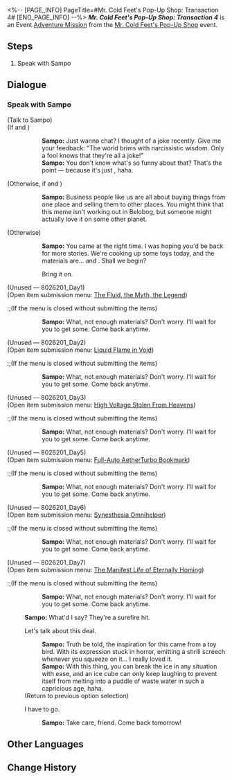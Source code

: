 <%-- [PAGE_INFO]
PageTitle=#Mr. Cold Feet's Pop-Up Shop: Transaction 4#
[END_PAGE_INFO] --%>
{{Stub|Dialogue.}}
{{Mission Infobox
|id            = 8026204
|title         = 
|image         = <!--Mission Mr. Cold Feet's Pop-Up Shop Transaction 4.png-->
|type          = Adventure
|event_name    = Mr. Cold Feet's Pop-Up Shop
|chapter       = 
|requirements  = [[Adventure Mission]] ''[[Mr. Cold Feet's Pop-Up Shop: Transaction 3]]'' completed
|summary       = <!--official mission summary from Fate's Atlas-->
|characters    = Sampo; Trailblazer
|startLocation = [[Jarilo-VI]] - [[Administrative District]]
|world         = Jarilo-VI
|area          = Administrative District
|prev          = Mr. Cold Feet's Pop-Up Shop: Transaction 3
|next          = Mr. Cold Feet's Pop-Up Shop: Transaction 5
|rewards       = Credit*1,000
}}
'''''Mr. Cold Feet's Pop-Up Shop: Transaction 4''''' is an Event [[Adventure Mission]] from the [[Mr. Cold Feet's Pop-Up Shop]] event.

==Steps==
# Speak with Sampo

<!--
==Gameplay Notes==

--><!--
==Trial Character==

-->
==Dialogue==
{{Stub Dialogue}}
===Speak with Sampo{{subst:void|<!--802620401-->}}===
{{Mission Description|type=adventure|location=Administrative District|Sampo is about to add some new treasures to the store... but before that, he still needs your help.}}
{{Dialogue Start}}

;(Talk to Sampo)
;(If {{cx}}<!--SubMission Finish: 802620103--> and {{cx}}<!--SubMission not Finish: 802620201-->)
::'''Sampo:''' Just wanna chat? I thought of a joke recently. Give me your feedback: "The world brims with narcissistic wisdom. Only a fool knows that they're all a joke!"
::'''Sampo:''' You don't know what's so funny about that? That's the point &mdash; because it's just {{Color|keyword|nobold=1|a joke}}, haha.
;(Otherwise, if {{cx}}<!--SubMission Finish: 802620203--> and {{cx}}<!--SubMission not Finish: 802620301-->)
::'''Sampo:''' Business people like us are all about buying things from one place and selling them to other places. You might think that this meme isn't working out in Belobog, but someone might actually love it on some other planet.
;(Otherwise)
::'''Sampo:''' You came at the right time. I was hoping you'd be back for more stories. We're cooking up some toys today, and the materials are... {{Color|keyword|nobold=1|Cores of Ice}} and {{Color|keyword|nobold=1|Solid Water}}. Shall we begin?
::{{DIcon|Arrow}} Bring it on.
:;(Open item submission menu&colon; [[Mr. Cold Feet's Pop-Up Shop/Product Plan#The Ice That Never Laughs|The Ice That Never Laughs]])
:;(If the menu is closed without submitting the items)
::'''Sampo:''' What, not enough materials? Don't worry. I'll wait for you to get some. Come back anytime.

;(Unused &mdash; 8026201_Day1)
;(Open item submission menu&colon; [[Mr. Cold Feet's Pop-Up Shop/Product Plan#The Fluid, the Myth, the Legend|The Fluid, the Myth, the Legend]])
:;(If the menu is closed without submitting the items)
::'''Sampo:''' What, not enough materials? Don't worry. I'll wait for you to get some. Come back anytime.

;(Unused &mdash; 8026201_Day2)
;(Open item submission menu&colon; [[Mr. Cold Feet's Pop-Up Shop/Product Plan#Liquid Flame in Void|Liquid Flame in Void]])
:;(If the menu is closed without submitting the items)
::'''Sampo:''' What, not enough materials? Don't worry. I'll wait for you to get some. Come back anytime.

;(Unused &mdash; 8026201_Day3)
;(Open item submission menu&colon; [[Mr. Cold Feet's Pop-Up Shop/Product Plan#High Voltage Stolen From Heavens|High Voltage Stolen From Heavens]])
:;(If the menu is closed without submitting the items)
::'''Sampo:''' What, not enough materials? Don't worry. I'll wait for you to get some. Come back anytime.

;(Unused &mdash; 8026201_Day5)
;(Open item submission menu&colon; [[Mr. Cold Feet's Pop-Up Shop/Product Plan#Full-Auto AetherTurbo Bookmark|Full-Auto AetherTurbo Bookmark]])
:;(If the menu is closed without submitting the items)
::'''Sampo:''' What, not enough materials? Don't worry. I'll wait for you to get some. Come back anytime.

;(Unused &mdash; 8026201_Day6)
;(Open item submission menu&colon; [[Mr. Cold Feet's Pop-Up Shop/Product Plan#Synesthesia Omnihelper|Synesthesia Omnihelper]])
:;(If the menu is closed without submitting the items)
::'''Sampo:''' What, not enough materials? Don't worry. I'll wait for you to get some. Come back anytime.

;(Unused &mdash; 8026201_Day7)
;(Open item submission menu&colon; [[Mr. Cold Feet's Pop-Up Shop/Product Plan#The Manifest Life of Eternally Homing|The Manifest Life of Eternally Homing]])
:;(If the menu is closed without submitting the items)
::'''Sampo:''' What, not enough materials? Don't worry. I'll wait for you to get some. Come back anytime.
:'''Sampo:''' What'd I say? They're a surefire hit.
:{{DIcon|Talk}} Let's talk about this deal.
::'''Sampo:''' Truth be told, the inspiration for this came from a toy bird. With its expression stuck in horror, emitting a shrill screech whenever you squeeze on it... I really loved it.
::'''Sampo:''' With this thing, you can break the ice in any situation with ease, and an ice cube can only keep laughing to prevent itself from melting into a puddle of waste water in such a capricious age, haha.
:;(Return to previous option selection)
:{{DIcon|Exit}} I have to go.
::'''Sampo:''' Take care, friend. Come back tomorrow!
{{Dialogue End}}

==Other Languages==
{{Other Languages
|en   = Mr. Cold Feet's Pop-Up Shop: Transaction 4
|zhs  = 寒腿叔叔的小店·第四单
|zht  = 寒腿叔叔的小店•第四單
|ja   = コールドフットマート・第4回
|ko   = 춥다리 아저씨의 가게·4차 주문
|es   = Tienda del Sr. Pies Fríos: Pedido 4
|fr   = Boutique de monsieur Patfroide - Transaction 4
|ru   = Лавка Дядюшки Мерзляка: Заказ четвёртый
|th   = ร้านคุณชายขาแข็ง: รายการที่ 4
|vi   = Tiệm Quý Ngài Chân Lạnh - Đơn Hàng 4
|de   = Herr Kaltfuß’ Laden: Transaktion 4
|id   = Toko Tuan Kaki Dingin: Transaksi 4
|pt   = Loja do Sr. Pé-Frio: Transação 4
}}

==Change History==
{{Change History|2.6}}
